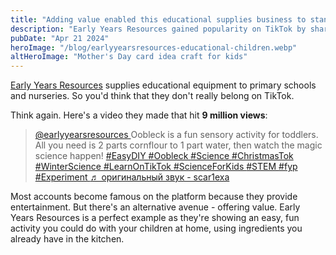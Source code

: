 ```yaml
---
title: "Adding value enabled this educational supplies business to stand out on TikTok"
description: "Early Years Resources gained popularity on TikTok by sharing fun educational activities for children."
pubDate: "Apr 21 2024"
heroImage: "/blog/earlyyearsresources-educational-children.webp"
altHeroImage: "Mother's Day card idea craft for kids"
---
```


[Early Years Resources](https://www.earlyyearsresources.co.uk/) supplies educational
equipment to primary schools and nurseries. So you'd think that they don't
really belong on TikTok.

Think again. Here's a video they made that hit **9 million views**:

<div>
  <blockquote
    class="tiktok-embed"
    cite="https://www.tiktok.com/@earlyyearsresources/video/7312174048417664288"
    data-video-id="7312174048417664288"
    style="max-width: 605px;min-width: 325px;"
  >
    <section>
      <a
        target="_blank"
        title="@earlyyearsresources"
        href="https://www.tiktok.com/@earlyyearsresources?refer=embed"
      >
        @earlyyearsresources
      </a>
      Oobleck is a fun sensory activity for toddlers. All you need is 2 parts cornflour
      to 1 part water, then watch the magic science happen!
      <a
        title="easydiy"
        target="_blank"
        href="https://www.tiktok.com/tag/easydiy?refer=embed"
      >
        #EasyDIY
      </a>
      <a
        title="oobleck"
        target="_blank"
        href="https://www.tiktok.com/tag/oobleck?refer=embed"
      >
        #Oobleck
      </a>
      <a
        title="science"
        target="_blank"
        href="https://www.tiktok.com/tag/science?refer=embed"
      >
        #Science
      </a>
      <a
        title="christmastok"
        target="_blank"
        href="https://www.tiktok.com/tag/christmastok?refer=embed"
      >
        #ChristmasTok
      </a>
      <a
        title="winterscience"
        target="_blank"
        href="https://www.tiktok.com/tag/winterscience?refer=embed"
      >
        #WinterScience
      </a>
      <a
        title="learnontiktok"
        target="_blank"
        href="https://www.tiktok.com/tag/learnontiktok?refer=embed"
      >
        #LearnOnTikTok
      </a>
      <a
        title="scienceforkids"
        target="_blank"
        href="https://www.tiktok.com/tag/scienceforkids?refer=embed"
      >
        #ScienceForKids
      </a>
      <a
        title="stem"
        target="_blank"
        href="https://www.tiktok.com/tag/stem?refer=embed"
      >
        #STEM
      </a>
      <a
        title="fyp"
        target="_blank"
        href="https://www.tiktok.com/tag/fyp?refer=embed"
      >
        #fyp
      </a>
      <a
        title="experiment"
        target="_blank"
        href="https://www.tiktok.com/tag/experiment?refer=embed"
      >
        #Experiment
      </a>
      <a
        target="_blank"
        title="♬ оригинальный звук - scar1exa"
        href="https://www.tiktok.com/music/оригинальный-звук-7220022086906596102?refer=embed"
      >
        ♬ оригинальный звук - scar1exa
      </a>
    </section>
  </blockquote>
  <script async src="https://www.tiktok.com/embed.js"></script>
</div>

Most accounts become famous on the platform because they provide entertainment. But there's an
alternative avenue - offering value. Early Years Resources is a perfect example as they're showing
an easy, fun activity you could do with your children at home, using ingredients you already have
in the kitchen.
